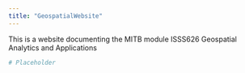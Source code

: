 ```yaml
---
title: "GeospatialWebsite"
---
```


This is a website documenting the MITB module ISSS626 Geospatial Analytics and Applications

```r
# Placeholder
```
